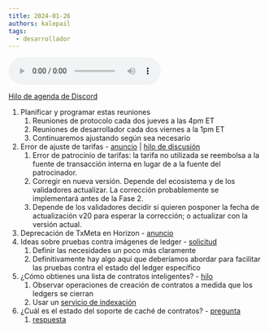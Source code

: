```yaml
---
title: 2024-01-26
authors: kalepail
tags:
  - desarrollador
---
```


<audio controls>
  <source
    src="https://pub-b2eaaee2bbe74d70820bacb7298958f5.r2.dev/Soroban-Dev-Call-01-26-24.mp3"
    type="audio/mpeg"
  ></source>
  Tu navegador no admite el elemento de audio.
</audio>

[Hilo de agenda de Discord](https://discord.com/channels/897514728459468821/1199121845656486009)

1. Planificar y programar estas reuniones
   1. Reuniones de protocolo cada dos jueves a las 4pm ET
   2. Reuniones de desarrollador cada dos viernes a la 1pm ET
   3. Continuaremos ajustando según sea necesario
2. Error de ajuste de tarifas - [anuncio](https://stellar.org/blog/developers/fee-bump-bug-disclosure) | [hilo de discusión](https://discord.com/channels/897514728459468821/1200432249594707998/1200432306314281000)
   1. Error de patrocinio de tarifas: la tarifa no utilizada se reembolsa a la fuente de transacción interna en lugar de a la fuente del patrocinador.
   2. Corregir en nueva versión. Depende del ecosistema y de los validadores actualizar. La corrección probablemente se implementará antes de la Fase 2.
   3. Depende de los validadores decidir si quieren posponer la fecha de actualización v20 para esperar la corrección; o actualizar con la versión actual.
3. Deprecación de TxMeta en Horizon - [anuncio](https://discord.com/channels/897514728459468821/900374272751591424/1199438109796999298)
4. Ideas sobre pruebas contra imágenes de ledger - [solicitud](https://discord.com/channels/897514728459468821/1199121845656486009/1199158421254049912)
   1. Definir las necesidades un poco más claramente
   2. Definitivamente hay algo aquí que deberíamos abordar para facilitar las pruebas contra el estado del ledger específico
5. ¿Cómo obtienes una lista de contratos inteligentes? - [hilo](https://discord.com/channels/897514728459468821/1199121845656486009/1199739331078803496)
   1. Observar operaciones de creación de contratos a medida que los ledgers se cierran
   2. Usar un [servicio de indexación](https://developers.stellar.org/docs/tools/developer-tools/data-indexers.mdx)
6. ¿Cuál es el estado del soporte de caché de contratos? - [pregunta](https://discord.com/channels/897514728459468821/1199121845656486009/1200484710447587490)
   1. [respuesta](https://discord.com/channels/897514728459468821/1199121845656486009/1200516877680644276)
